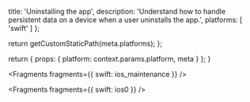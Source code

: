
  title: 'Uninstalling the app',
  description: 'Understand how to handle persistent data on a device when a user uninstalls the app.',
  platforms: [
    'swift'
  ]
};

  return getCustomStaticPath(meta.platforms);
};

  return {
    props: {
      platform: context.params.platform,
      meta
    }
  };
}


<Fragments fragments={{ swift: ios_maintenance }} />


<Fragments fragments={{ swift: ios0 }} />
